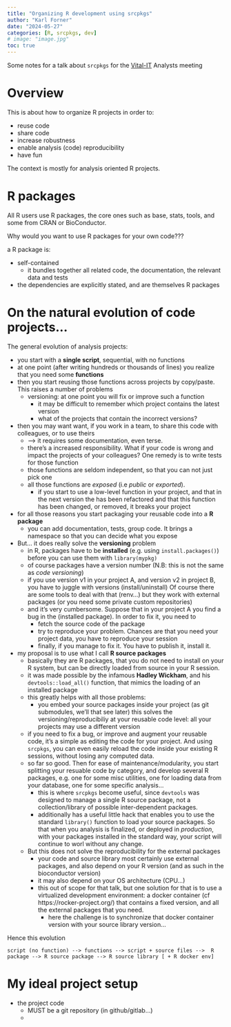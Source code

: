 ```yaml
---
title: "Organizing R development using srcpkgs"
author: "Karl Forner"
date: "2024-05-27"
categories: [R, srcpkgs, dev]
# image: "image.jpg"
toc: true
---
```


Some notes for a talk about `srcpkgs` for the [Vital-IT](https://www.sib.swiss/vital-it) Analysts meeting

# Overview

This is about how to organize R projects in order to:

- reuse code
- share code
- increase robustness
- enable analysis (code) reproducibility
- have fun

The context is mostly for analysis oriented R projects.

# R packages

All R users use R packages, the core ones such as base, stats, tools, and some from CRAN or BioConductor.

Why would you want to use R packages for your own code???

a R package is:

  - self-contained
    * it bundles together all related code, the documentation, the relevant data and tests
  - the dependencies are explicitly stated, and are themselves R packages


# On the natural evolution of code projects... 

The general evolution of analysis projects:

- you start with a **single script**, sequential, with no functions
- at one point (after writing hundreds or thousands of lines) you realize that you need some **functions**
- then you start reusing those functions across projects by copy/paste. This raises a number of problems
  * versioning: at one point you will fix or improve such a function
    * it may be difficult to remember which project contains the latest version
    * what of the projects that contain the incorrect versions?
- then you may want want, if you work in a team, to share this code with colleagues, or to use theirs
  * --> it requires some documentation, even terse.
  * there's a increased responsibility. What if your code is wrong and impact the projects of your colleagues? One remedy is to write tests for those function
  * those functions are seldom independent, so that you can not just pick one
  * all those functions are *exposed* (i.e *public* or *exported*). 
    * if you start to use a low-level function in your project, and that in the next version the has been refactored and that
      this function has been changed, or removed, it breaks your project
- for all those reasons you start packaging your reusable code into a **R package**
  * you can add documentation, tests, group code. It brings a namespace so that you can decide what you expose
- But... it does really solve the **versioning** problem
  * in R, packages have to be **installed** (e.g. using `install.packages()`) before you can use them with `library(mypkg)`
  * of course packages have a version number (N.B: this is not the same as *code versioning*)
  * if you use version v1 in your project A, and version v2 in project B, you have to juggle with versions (install/uninstall)
  Of course there are some tools to deal with that (renv...) but they work with external packages (or you need some private custom repositories)
  * and it's very cumbersome. Suppose that in your project A you find a bug in the (installed package).
  In order to fix it, you need to 
      * fetch the source code of the package
      * try to reproduce your problem. Chances are that you need your project data, you have to reproduce your session
      * finally, if you manage to fix it. You have to publish it, install it.
- my proposal is to use what I call **R source packages**
  * basically they are R packages, that you do not need to install on your R system, but can be directly loaded from source in your R session.
  * it was made possible by the infamous **Hadley Wickham**, and his `devtools::load_all()` function, that mimics the loading of an installed package
  * this greatly helps with all those problems:
    * you embed your source packages inside your project (as git submodules, we'll that see later)
    this solves the versioning/reproducibiliy at your reusable code level: all your projects may use a different version
  * if you need to fix a bug, or improve and augment your reusable code, it's a simple as editing the code for your project.
    And using `srcpkgs`, you can even easily reload the code inside your existing R sessions, without losing any computed data.
  - so far so good. Then for ease of maintenance/modularity, you start splitting your resuable code by category, and develop 
  several R packages, e.g. one for some misc utilities, one for loading data from your database, one for some specific analysis...
    * this is where `srcpkgs` become useful, since `devtools` was designed to manage a single R source package, not a collection/library of possible inter-dependent packages.
     * additionally has a useful little hack that enables you to use the standard `library()` function to load your source packages. 
     So that when you analysis is finalized, or deployed in *production*, with your packages installed in the standard way, your script will continue to worl without any change.
  - But this does not solve the reproducibility for the external packages
    * your code and source library most certainly use external packages, and also depend on your R version (and as such in the bioconductor version)
    * it may also depend on your OS architecture (CPU...)
    * this out of scope for that talk, but one solution for that is to use a virtualized development environment: a docker container (cf https://rocker-project.org/) that contains a fixed version, and all the external packages that you need.
      * here the challenge is to synchronize that docker container version with your source library version...

Hence this evolution

`script (no function) --> functions --> script + source files -->  R package --> R source package --> R source library [ + R docker env]`

# My ideal project setup

- the project code
  * MUST be a git repository (in github/gitlab...)
  * 


